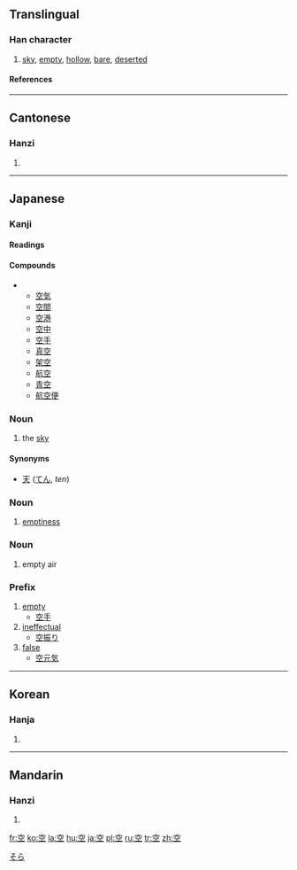 ==Translingual==
===Han character===
{{Han char|rn=116|rad=穴|as=03|sn=8|four=3010<sub>1</sub>|canj=十金一 (JCM)|ids=⿱[[穴]][[工]]}}
# [[sky]], [[empty]], [[hollow]], [[bare]], [[deserted]]
====References====
{{Han ref|kx=0863.010|dkj=25415|dj=1289.080|hdz=42719.080|uh=7A7A|ud=31354|bh=AAC5|bd=43717}}
----

==Cantonese==
===Hanzi===
{{yue-hanzi|jyut=|y=hung1}}
# {{defn|Cantonese}}
----
==Japanese==
[[Category:1000_Japanese_basic_words|そら]]
===Kanji===
{{ja-kanji|grade=1|rs=穴03}}
====Readings====
{{ja-readings|on=[[くう]] (''kū'')|kun=[[から]] (''kara''), [[あく]] (''aku''), [[そら]] (''sora'')}}

====Compounds====
** [[空気]]
** [[空間]]
** [[空港]]
** [[空中]]
** [[空手]]
** [[真空]]
** [[架空]]
** [[航空]]
** [[青空]]
** [[航空便]]

===Noun===
{{ja-noun|k|hira=そら|rom=sora}}

# the [[sky]]

====Synonyms====
* [[天]] ([[てん]], ''ten'')

===Noun===
{{ja-noun|k|hira=から|rom=kara}}

# [[emptiness]]

===Noun===
{{ja-noun|k|hira=くう|rom=kū}}

# empty air

===Prefix===
{{ja-pos|k|prefix|hira=から|rom=kara}}
# [[empty]]
#* [[空手]]
# [[ineffectual]]
#* [[空振り]]
# [[false]]
#* [[空元気]]

----

==Korean==
===Hanja===
{{ko-hanja|hangeul=[[공]]|eumhun=빌|rv=gong|mr=kong|y=kong}}
# {{defn|Korean}}
----
==Mandarin==
===Hanzi===
{{cmn-hanzi|pin=[[kōng]] ([[kong1]]), [[kǒng]] ([[kong3]]), [[kòng]] ([[kong4]])|wg=k'ung<sup>1</sup>, k'ung<sup>3</sup>, k'ung<sup>4</sup>}}
# {{defn|Mandarin}}

[[fr:空]]
[[ko:空]]
[[la:空]]
[[hu:空]]
[[ja:空]]
[[pl:空]]
[[ru:空]]
[[tr:空]]
[[zh:空]]